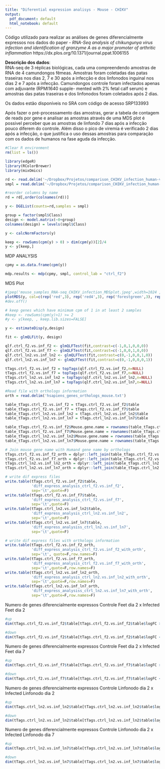 ```yaml
---
title: "Diferential expression analisys - Mouse - CHIKV"
output:
  pdf_document: default
  html_notebook: default
---
```


Código utilizado para realizar as análises de genes diferencialmente expressos nos dados do paper - *RNA-Seq analysis of chikungunya virus infection and identification of granzyme A as a major promoter of arthritic inflammation* https://dx.plos.org/10.1371/journal.ppat.1006155

**Descrição dos dados**:  
RNA-seq de 3 réplicas biológicas, cada uma compreendendo amostras de RNA de 4 camundongos fêmeas. Amostras foram coletadas das patas traseiras nos dias 2, 7 e 30 após a infecção e dos linfonodos inguinal nos dias 2 e 7 após a infecção. Camundongos controle foram infectados apenas com adjuvante (RPMI1640 supple- mented with 2% fetal calf serum) e amostras das patas traseiras e dos linfonodos foram coletados após 2 dias.

Os dados estão disponíveis no SRA com código de acesso SRP133993

Após fazer o pré-processamento das amostras, gerar a tabela de contagem de reads por gene e analisar as amostras através de uma MDS plot é possivel perceber que as amostras de linfondo 7 dias após a infecção pouco diferem do controle. Além disso o pico de viremia é verificado 2 dias após a infecção, o que justifica o uso dessas amostras para comparação com os dados de humanos na fase aguda da infecção.


```r
#Clear R environment
rm(list = ls())

library(edgeR)
library(RColorBrewer)
library(mixOmics)

rd <- read.delim('~/Dropbox/Projetos/comparison_CHIKV_infection_human-vs-mouse_2019-08-15/diff_expression_mouse/genecount_matrix_featureCounts.txt')
smpl = read.delim('~/Dropbox/Projetos/comparison_CHIKV_infection_human-vs-mouse_2019-08-15/diff_expression_mouse/samplesinfo.tsv')

#reorder columns by name 
rd = rd[,order(colnames(rd))]

y <- DGEList(counts=rd,samples = smpl)

group = factor(smpl$Class)
design <- model.matrix(~0+group)
colnames(design) = levels(smpl$Class)

y <- calcNormFactors(y)

keep <- rowSums(cpm(y) > 0) > dim(cpm(y))[2]/4
y <- y[keep,]

```

MDP ANALYSIS

```r
cpmy = as.data.frame(cpm(y))

mdp.results <- mdp(cpmy, smpl, control_lab = "ctrl_f2")

```





MDS Plot
```r
#jpeg('mouse_samples_RNA-seq_CHIKV_infection_MDSplot.jpeg',width=1024 ,height=768)
plotMDS(y, col=c(rep('red',3), rep('red4',3), rep('forestgreen',3), rep('goldenrod',3), rep('dodgerblue',3), rep('darkblue',3)), labels = smpl$Class, cex=2)
#dev.off()
```

```r
# keep genes which have minimum cpm of 1 in at least 2 samples
#keep <- rowSums(cpm(y)>1) >= 2
#y <- y[keep, , keep.lib.sizes=FALSE]

y <- estimateDisp(y,design)

fit <- glmQLFit(y, design)

qlf.ctrl_f2.vs.inf_f2 <- glmQLFTest(fit,contrast=c(-1,0,1,0,0,0))
qlf.ctrl_f2.vs.inf_f7 <- glmQLFTest(fit,contrast=c(-1,0,0,1,0,0))
qlf.ctrl_ln2.vs.inf_ln2 <- glmQLFTest(fit,contrast=c(0,-1,0,0,1,0))
qlf.ctrl_ln2.vs.inf_ln7 <- glmQLFTest(fit,contrast=c(0,-1,0,0,0,1))

tTags.ctrl_f2.vs.inf_f2 = topTags(qlf.ctrl_f2.vs.inf_f2,n=NULL)
tTags.ctrl_f2.vs.inf_f7 = topTags(qlf.ctrl_f2.vs.inf_f7,n=NULL)
tTags.ctrl_ln2.vs.inf_ln2 = topTags(qlf.ctrl_ln2.vs.inf_ln2,n=NULL)
tTags.ctrl_ln2.vs.inf_ln7 = topTags(qlf.ctrl_ln2.vs.inf_ln7,n=NULL)

#Read file with orthologs information
orth = read.delim('hsapiens_genes_orthologs_mouse.txt')

table_tTags.ctrl_f2.vs.inf_f2 = tTags.ctrl_f2.vs.inf_f2$table
table_tTags.ctrl_f2.vs.inf_f7 = tTags.ctrl_f2.vs.inf_f7$table
table_tTags.ctrl_ln2.vs.inf_ln2 = tTags.ctrl_ln2.vs.inf_ln2$table
table_tTags.ctrl_ln2.vs.inf_ln7 = tTags.ctrl_ln2.vs.inf_ln7$table

table_tTags.ctrl_f2.vs.inf_f2$Mouse.gene.name = rownames(table_tTags.ctrl_f2.vs.inf_f2)
table_tTags.ctrl_f2.vs.inf_f7$Mouse.gene.name = rownames(table_tTags.ctrl_f2.vs.inf_f7)
table_tTags.ctrl_ln2.vs.inf_ln2$Mouse.gene.name = rownames(table_tTags.ctrl_ln2.vs.inf_ln2)
table_tTags.ctrl_ln2.vs.inf_ln7$Mouse.gene.name = rownames(table_tTags.ctrl_ln2.vs.inf_ln7)

# Join mouse gene name with Humand gene name by orthologs
tTags.ctrl_f2.vs.inf_f2_orth = dplyr::left_join(table_tTags.ctrl_f2.vs.inf_f2, orth, by = "Mouse.gene.name")
tTags.ctrl_f2.vs.inf_f7_orth = dplyr::left_join(table_tTags.ctrl_f2.vs.inf_f7, orth, by = "Mouse.gene.name")
tTags.ctrl_ln2.vs.inf_ln2_orth = dplyr::left_join(table_tTags.ctrl_ln2.vs.inf_ln2, orth, by = "Mouse.gene.name")
tTags.ctrl_ln2.vs.inf_ln7_orth = dplyr::left_join(table_tTags.ctrl_ln2.vs.inf_ln7, orth, by = "Mouse.gene.name")

# write dif express files
write.table(tTags.ctrl_f2.vs.inf_f2$table, 
            'diff_express_analysis_ctrl_f2.vs.inf_f2', 
            sep='\t',quote=F)
write.table(tTags.ctrl_f2.vs.inf_f7$table, 
            'diff_express_analysis_ctrl_f2.vs.inf_f7', 
            sep='\t',quote=F)
write.table(tTags.ctrl_ln2.vs.inf_ln2$table, 
            'diff_express_analysis_ctrl_ln2.vs.inf_ln2', 
            sep='\t',quote=F)
write.table(tTags.ctrl_ln2.vs.inf_ln7$table, 
            'diff_express_analysiss_ctrl_ln2.vs.inf_ln7', 
            sep='\t',quote=F)

# write dif express files with orthologs information
write.table(tTags.ctrl_f2.vs.inf_f2_orth, 
            'diff_express_analysis_ctrl_f2.vs.inf_f2_with_orth', 
            sep='\t', quote=F,row.names=F)
write.table(tTags.ctrl_f2.vs.inf_f7_orth, 
            'diff_express_analysis_ctrl_f2.vs.inf_f7_with_orth', 
            sep='\t',quote=F,row.names=F)
write.table(tTags.ctrl_ln2.vs.inf_ln2_orth, 
            'diff_express_analysis_ctrl_ln2.vs.inf_ln2_with_orth', 
            sep='\t',quote=F,row.names=F)
write.table(tTags.ctrl_ln2.vs.inf_ln7_orth, 
            'diff_express_analysiss_ctrl_ln2.vs.inf_ln7_with_orth', 
            sep='\t',quote=F,row.names=F)
```

Numero de genes diferencialmente expressos Controle Feet dia 2 x Infected Feet dia 2
```r
#up
dim(tTags.ctrl_f2.vs.inf_f2$table[tTags.ctrl_f2.vs.inf_f2$table$logFC >= 1 & tTags.ctrl_f2.vs.inf_f2$table$FDR < 0.05,])[1]

#down
dim(tTags.ctrl_f2.vs.inf_f2$table[tTags.ctrl_f2.vs.inf_f2$table$logFC <= -1 & tTags.ctrl_f2.vs.inf_f2$table$FDR < 0.05,])[1]
```

Numero de genes diferencialmente expressos Controle Feet dia 2 x Infected Feet dia 7
```r
#up
dim(tTags.ctrl_f2.vs.inf_f7$table[tTags.ctrl_f2.vs.inf_f7$table$logFC >= 1 & tTags.ctrl_f2.vs.inf_f7$table$FDR < 0.05,])

#down
dim(tTags.ctrl_f2.vs.inf_f7$table[tTags.ctrl_f2.vs.inf_f7$table$logFC <= -1 & tTags.ctrl_f2.vs.inf_f7$table$FDR < 0.05,])
```

Numero de genes diferencialmente expressos Controle Linfonodo dia 2 x Infected Linfonodo dia 2
```r
#up
dim(tTags.ctrl_ln2.vs.inf_ln2$table[tTags.ctrl_ln2.vs.inf_ln2$table$logFC >= 1 & tTags.ctrl_ln2.vs.inf_ln2$table$FDR < 0.05,])

#down
dim(tTags.ctrl_ln2.vs.inf_ln2$table[tTags.ctrl_ln2.vs.inf_ln2$table$logFC <= -1 & tTags.ctrl_ln2.vs.inf_ln2$table$FDR < 0.05,])
```

Numero de genes diferencialmente expressos Controle Linfonodo dia 2 x Infected Linfonodo dia 7
```r
#up
dim(tTags.ctrl_ln2.vs.inf_ln7$table[tTags.ctrl_ln2.vs.inf_ln7$table$logFC >= 1 & tTags.ctrl_ln2.vs.inf_ln7$table$FDR < 0.05,])

#down
dim(tTags.ctrl_ln2.vs.inf_ln7$table[tTags.ctrl_ln2.vs.inf_ln7$table$logFC <= -1 & tTags.ctrl_ln2.vs.inf_ln7$table$FDR < 0.05,])
```

